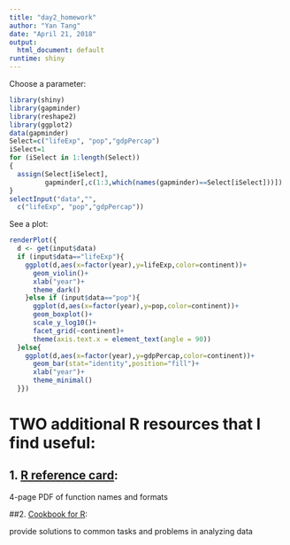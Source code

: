 ```yaml
---
title: "day2_homework"
author: "Yan Tang"
date: "April 21, 2018"
output:
  html_document: default
runtime: shiny
---
```


Choose a parameter:
```r
library(shiny)
library(gapminder)
library(reshape2)
library(ggplot2)
data(gapminder)
Select=c("lifeExp", "pop","gdpPercap")
iSelect=1
for (iSelect in 1:length(Select))
{
  assign(Select[iSelect],
         gapminder[,c(1:3,which(names(gapminder)==Select[iSelect]))])
}
selectInput("data","",
  c("lifeExp", "pop","gdpPercap"))
```
See a plot:
```r
renderPlot({
  d <- get(input$data)
  if (input$data=="lifeExp"){
    ggplot(d,aes(x=factor(year),y=lifeExp,color=continent))+
      geom_violin()+
      xlab("year")+
      theme_dark()
    }else if (input$data=="pop"){
      ggplot(d,aes(x=factor(year),y=pop,color=continent))+
      geom_boxplot()+
      scale_y_log10()+
      facet_grid(~continent)+
      theme(axis.text.x = element_text(angle = 90))
  }else{
    ggplot(d,aes(x=factor(year),y=gdpPercap,color=continent))+
      geom_bar(stat="identity",position="fill")+
      xlab("year")+
      theme_minimal()
  }})
```

# TWO additional R resources that I find useful:
## 1. [R reference card](https://cran.r-project.org/doc/contrib/Short-refcard.pdf):

4-page PDF of function names and formats

##2. [Cookbook for R](http://www.cookbook-r.com/):

provide solutions to common tasks and problems in analyzing data

